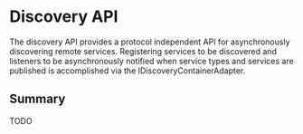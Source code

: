 =Discovery API=

The discovery API provides a protocol independent API for asynchronously discovering remote services. Registering services to be discovered and listeners to be asynchronously notified when service types and services are published is accomplished via the IDiscoveryContainerAdapter.

==Summary==

TODO